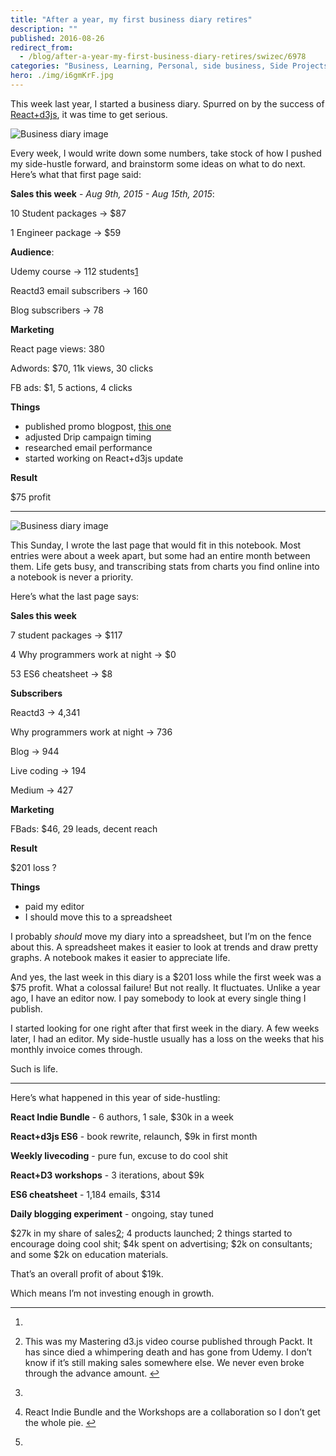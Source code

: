 ```yaml
---
title: "After a year, my first business diary retires"
description: ""
published: 2016-08-26
redirect_from:
  - /blog/after-a-year-my-first-business-diary-retires/swizec/6978
categories: "Business, Learning, Personal, side business, Side Projects"
hero: ./img/i6gmKrF.jpg
---
```


This week last year, I started a business diary. Spurred on by the success of [React+d3js](https://swizec.com/reactd3js), it was time to get serious.

![Business diary image](./img/i6gmKrF.jpg)

Every week, I would write down some numbers, take stock of how I pushed my side-hustle forward, and brainstorm some ideas on what to do next. Here’s what that first page said:

**Sales this week** - _Aug 9th, 2015 - Aug 15th, 2015_:

10 Student packages -> $87

1 Engineer package -> $59

**Audience**:

Udemy course -> 112 students[1](#fn1-1729)

Reactd3 email subscribers -> 160

Blog subscribers -> 78

**Marketing**

React page views: 380

Adwords: $70, 11k views, 30 clicks

FB ads: $1, 5 actions, 4 clicks

**Things**

- published promo blogpost, [this one](https://swizec.com/blog/react-components-as-jquery-plugins/)
- adjusted Drip campaign timing
- researched email performance
- started working on React+d3js update

**Result**

$75 profit

---

![Business diary image](./img/i6gmKrF.jpg)

This Sunday, I wrote the last page that would fit in this notebook. Most entries were about a week apart, but some had an entire month between them. Life gets busy, and transcribing stats from charts you find online into a notebook is never a priority.

Here’s what the last page says:

**Sales this week**

7 student packages -> $117

4 Why programmers work at night -> $0

53 ES6 cheatsheet -> $8

**Subscribers**

Reactd3 -> 4,341

Why programmers work at night -> 736

Blog -> 944

Live coding -> 194

Medium -> 427

**Marketing**

FBads: $46, 29 leads, decent reach

**Result**

$201 loss ?

**Things**

- paid my editor
- I should move this to a spreadsheet

I probably _should_ move my diary into a spreadsheet, but I’m on the fence about this. A spreadsheet makes it easier to look at trends and draw pretty graphs. A notebook makes it easier to appreciate life.

And yes, the last week in this diary is a $201 loss while the first week was a $75 profit. What a colossal failure! But not really. It fluctuates. Unlike a year ago, I have an editor now. I pay somebody to look at every single thing I publish.

I started looking for one right after that first week in the diary. A few weeks later, I had an editor. My side-hustle usually has a loss on the weeks that his monthly invoice comes through.

Such is life.

---

Here’s what happened in this year of side-hustling:

**React Indie Bundle** - 6 authors, 1 sale, $30k in a week

**React+d3js ES6** - book rewrite, relaunch, $9k in first month

**Weekly livecoding** - pure fun, excuse to do cool shit

**React+D3 workshops** - 3 iterations, about $9k

**ES6 cheatsheet** - 1,184 emails, $314

**Daily blogging experiment** - ongoing, stay tuned

$27k in my share of sales[2](#fn2-1729); 4 products launched; 2 things started to encourage doing cool shit; $4k spent on advertising; $2k on consultants; and some $2k on education materials.

That’s an overall profit of about $19k.

Which means I’m not investing enough in growth.

---

1.

2. This was my Mastering d3.js video course published through Packt. It has since died a whimpering death and has gone from Udemy. I don’t know if it’s still making sales somewhere else. We never even broke through the advance amount. [↩︎](#fnr1-1729 "return to article")

3.

4)  React Indie Bundle and the Workshops are a collaboration so I don’t get the whole pie. [↩︎](#fnr2-1729 "return to article")

5)
